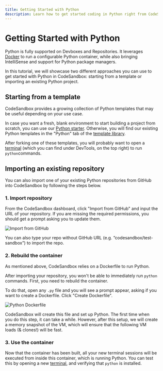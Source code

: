 ---
title: Getting Started with Python
description: Learn how to get started coding in Python right from CodeSandbox.
---


# Getting Started with Python

Python is fully supported on Devboxes and Repositories. It leverages [Docker](./getting-started-with-docker) to run a configurable Python container, while also bringing IntelliSense and support for Python package managers.

In this tutorial, we will showcase two different approaches you can use to get started with Python in CodeSandbox: starting from a template or importing an existing Python project.

## Starting from a template

CodeSandbox provides a growing collection of Python templates that may be useful depending on your use case.

In case you want a fresh, blank environment to start building a project from scratch, you can use our [Python starter](https://codesandbox.io/p/sandbox/python-starter-in2qez). Otherwise, you will find our existing Python templates in the "Python" tab of the [template library](https://codesandbox.io/d/).

After forking one of these templates, you will probably want to open a [terminal](/learn/repositories/terminal) (which you can find under DevTools, on the top right) to run `python`commands. 

## Importing an existing repository

You can also import one of your existing Python repositories from GitHub into CodeSandbox by following the steps below.

### 1. Import repository

From the CodeSandbox dashboard, click "Import from GitHub" and input the URL of your repository. If you are missing the required permissions, you should get a prompt asking you to update them.

![Import from GitHub](/dashboard-import-github.png)

<Callout emoji="💡">You can also type your repo without GitHub URL (e.g. “codesandbox/test-sandbox”) to import the repo.</Callout>

### 2. Rebuild the container

As mentioned above, CodeSandbox relies on a Dockerfile to run Python.

After importing your repository, you won't be able to immediately run `python` commands. First, you need to rebuild the container.

To do that, open any `.py` file and you will see a prompt appear, asking if you want to create a Dockerfile. Click "Create Dockerfile".

![Python Dockerfile](/python-dockerfile.png)

CodeSandbox will create this file and set up Python. The first time when you do this step, it can take a while. However, after this setup, we will create a memory snapshot of the VM, which will ensure that the following VM loads (& clones!) will be fast.

### 3. Use the container

Now that the container has been built, all your new terminal sessions will be executed from inside this container, which is running Python. You can test this by opening a new [terminal](/learn/repositories/terminal), and verifying that `python` is installed.